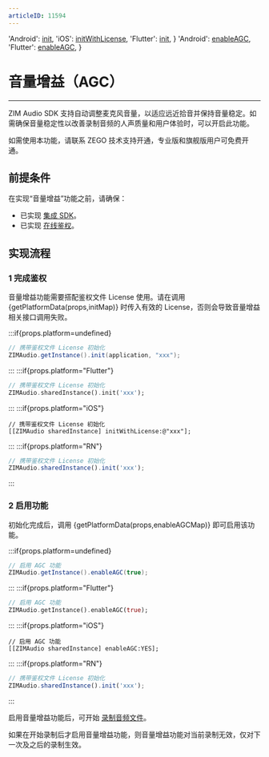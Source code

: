 ```yaml
---
articleID: 11594
---
```



  'Android': <a href='@init' target='_blank'>init</a>,
  'iOS': <a href='@initWithLicense' target='_blank'>initWithLicense</a>,
  'Flutter': <a href='https://pub.dev/documentation/zego_zim_audio/latest/zego_zim_audio/ZIMAudio/init.html' target='_blank'>init</a>,
}
  'Android': <a href='@enableAGC' target='_blank'>enableAGC</a>,
  'Flutter': <a href='https://pub.dev/documentation/zego_zim_audio/latest/zego_zim_audio/ZIMAudio/enableAGC.html' target='_blank'>enableAGC</a>,
}

# 音量增益（AGC）

- - -

ZIM Audio SDK 支持自动调整麦克风音量，以适应远近拾音并保持音量稳定。如需确保音量稳定性以改善录制音频的人声质量和用户体验时，可以开启此功能。

<Warning title="注意">

如需使用本功能，请联系 ZEGO 技术支持开通，专业版和旗舰版用户可免费开通。
</Warning>

## 前提条件

在实现“音量增益”功能之前，请确保：
- 已实现 [集成 SDK](./Integrate%20the%20ZIM%20Audio%20SDK.mdx)。
- 已实现 [在线鉴权](./Implement%20online%20authentication.mdx)。


## 实现流程

### 1 完成鉴权

音量增益功能需要搭配鉴权文件 License 使用。请在调用 {getPlatformData(props,initMap)} 时传入有效的 License，否则会导致音量增益相关接口调用失败。

:::if{props.platform=undefined}

```java
// 携带鉴权文件 License 初始化
ZIMAudio.getInstance().init(application, "xxx");
```
:::
:::if{props.platform="Flutter"}

```dart
// 携带鉴权文件 License 初始化
ZIMAudio.sharedInstance().init('xxx');
```
:::
:::if{props.platform="iOS"}

```objc
// 携带鉴权文件 License 初始化
[[ZIMAudio sharedInstance] initWithLicense:@"xxx"];
```
:::
:::if{props.platform="RN"}
```typescript
// 携带鉴权文件 License 初始化
ZIMAudio.sharedInstance().init('xxx');
```
:::

### 2 启用功能

初始化完成后，调用 {getPlatformData(props,enableAGCMap)} 即可启用该功能。

:::if{props.platform=undefined}

```java
// 启用 AGC 功能
ZIMAudio.getInstance().enableAGC(true);
```
:::
:::if{props.platform="Flutter"}
```dart
// 启用 AGC 功能
ZIMAudio.getInstance().enableAGC(true);
```
:::
:::if{props.platform="iOS"}

```objc
// 启用 AGC 功能
[[ZIMAudio sharedInstance] enableAGC:YES];
```
:::
:::if{props.platform="RN"}
```typescript
// 携带鉴权文件 License 初始化
ZIMAudio.sharedInstance().init('xxx');
```
:::

启用音量增益功能后，可开始 [录制音频文件](./Send%20and%20receive%20audio%20messages.mdx#4-录制音频文件)。

<Note title="说明">

如果在开始录制后才启用音量增益功能，则音量增益功能对当前录制无效，仅对下一次及之后的录制生效。
</Note>